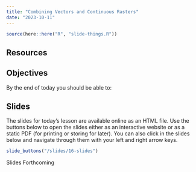 ```yaml
---
title: "Combining Vectors and Continuous Rasters"
date: "2023-10-11"
---
```


```r
source(here::here("R", "slide-things.R"))

```



## Resources


## Objectives

By the end of today you should be able to:

## Slides

The slides for today's lesson are available online as an HTML file. Use the buttons below to open the slides either as an interactive website or as a static PDF (for printing or storing for later). You can also click in the slides below and navigate through them with your left and right arrow keys.

```r
slide_buttons("/slides/16-slides")
```

Slides Forthcoming